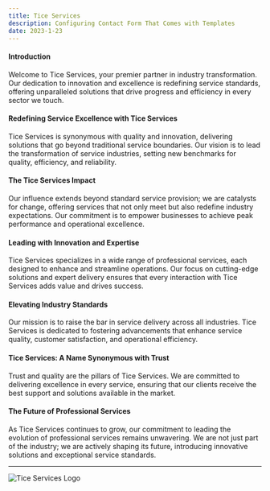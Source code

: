 ```yaml
---
title: Tice Services
description: Configuring Contact Form That Comes with Templates
date: 2023-1-23
---
```



#### Introduction
Welcome to Tice Services, your premier partner in industry transformation. Our dedication to innovation and excellence is redefining service standards, offering unparalleled solutions that drive progress and efficiency in every sector we touch.

#### Redefining Service Excellence with Tice Services
Tice Services is synonymous with quality and innovation, delivering solutions that go beyond traditional service boundaries. Our vision is to lead the transformation of service industries, setting new benchmarks for quality, efficiency, and reliability.

#### The Tice Services Impact
Our influence extends beyond standard service provision; we are catalysts for change, offering services that not only meet but also redefine industry expectations. Our commitment is to empower businesses to achieve peak performance and operational excellence.

#### Leading with Innovation and Expertise
Tice Services specializes in a wide range of professional services, each designed to enhance and streamline operations. Our focus on cutting-edge solutions and expert delivery ensures that every interaction with Tice Services adds value and drives success.

#### Elevating Industry Standards
Our mission is to raise the bar in service delivery across all industries. Tice Services is dedicated to fostering advancements that enhance service quality, customer satisfaction, and operational efficiency.

#### Tice Services: A Name Synonymous with Trust
Trust and quality are the pillars of Tice Services. We are committed to delivering excellence in every service, ensuring that our clients receive the best support and solutions available in the market.

#### The Future of Professional Services
As Tice Services continues to grow, our commitment to leading the evolution of professional services remains unwavering. We are not just part of the industry; we are actively shaping its future, introducing innovative solutions and exceptional service standards.

---

![Tice Services Logo](/images/video/cp5.jpg)
